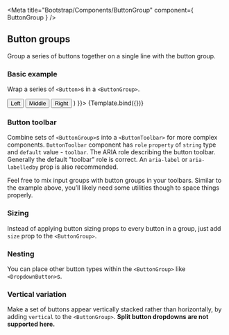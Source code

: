 

<Meta
    title="Bootstrap/Components/ButtonGroup"
    component={ ButtonGroup }
/>


## Button groups

Group a series of buttons together on a single line with the button group.

### Basic example

Wrap a series of `<Button>`s in a `<ButtonGroup>`.

<Canvas>
    <Story
        name="Demo"
        args={{
            children: (
                <>
                    <Button variant="secondary">Left</Button>
                    <Button variant="secondary">Middle</Button>
                    <Button variant="secondary">Right</Button>
                </>
            )
        }}>
        {Template.bind({})}
    </Story>
</Canvas>

<ArgsTable story="Demo" />

### Button toolbar

Combine sets of `<ButtonGroup>`s into a `<ButtonToolbar>` for more complex components.
`ButtonToolbar` component has `role` `property` of `string` type and `default` value - `toolbar`.
The ARIA role describing the button toolbar. Generally the default "toolbar" role is correct. An `aria-label` or `aria-labelledby` prop is also recommended.

Feel free to mix input groups with button groups in your toolbars. Similar to the example above, you’ll likely need some utilities though to space things properly.

<Canvas>
    <Story id="bootstrap-components-buttongroup--toolbar-button" />
</Canvas>

### Sizing

Instead of applying button sizing props to every button in a group, just add `size` prop to the `<ButtonGroup>`.

<Canvas>
    <Story id="bootstrap-components-buttongroup--size" />
</Canvas>

### Nesting

You can place other button types within the `<ButtonGroup>` like `<DropdownButton>`s.

<Canvas>
    <Story id="bootstrap-components-buttongroup--nesting" />
</Canvas>


### Vertical variation

Make a set of buttons appear vertically stacked rather than horizontally, by adding `vertical` to the `<ButtonGroup>`.
<b>Split button dropdowns are not supported here.</b>

<Canvas>
    <Story id="bootstrap-components-buttongroup--vertical" />
</Canvas>



